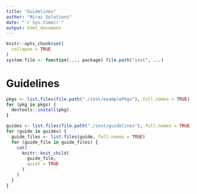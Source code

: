 ```yaml
---
title: "Guidelines"
author: "Mirai Solutions"
date: "`r Sys.time()`"
output: html_document
---
```


```r
knitr::opts_chunk$set(
  collapse = TRUE
)
system.file <- function(..., package) file.path("inst", ...)
```

# Guidelines

```r
pkgs <- list.files(file.path("./inst/examplePkgs"), full.names = TRUE)
for (pkg in pkgs) {
  devtools::install(pkg)
}
```

```r
guides <- list.files(file.path("./inst/guidelines"), full.names = TRUE)
for (guide in guides) {
  guide_files <- list.files(guide, full.names = TRUE)
  for (guide_file in guide_files) {
    cat(
      knitr::knit_child(
        guide_file,
        quiet = TRUE
      ) 
    ) 
  }
}
```

